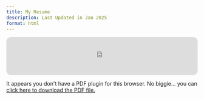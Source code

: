 ```yaml
---
title: My Resume
description: Last Updated in Jan 2025
format: html
---
```

<iframe style="border-radius:12px" src="https://open.spotify.com/embed/track/0Ht8c67Xbdt4WzPyZbPGtP?utm_source=generator" width="100%" height="100" frameBorder="0" allowfullscreen="" allow="autoplay; clipboard-write; encrypted-media; fullscreen; picture-in-picture" loading="lazy"></iframe>


```{=html}
<object data="professionalwork/resumeforsite.pdf" type="application/pdf" width="100%" height="100%" style="min-height:100vh;">
    <p>It appears you don't have a PDF plugin for this browser.
    No biggie... you can <a href="professionalwork/resumeforsite.pdf">click here to
    download the PDF file.</a></p>
</object>
```


